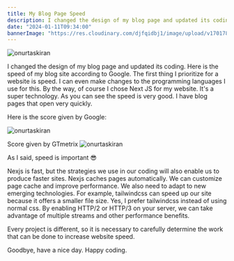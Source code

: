 ```yaml
---
title: My Blog Page Speed
description: I changed the design of my blog page and updated its coding. Here is the speed of my blog site according to Google. The first thing I prioritize for a website is speed.
date: "2024-01-11T09:34:00"
bannerImage: "https://res.cloudinary.com/djfqidbj1/image/upload/v1701784811/o9blyfh8volvcweu6aip.jpg"
---
```


<img className="w-full rounded-xl" src="https://res.cloudinary.com/djfqidbj1/image/upload/v1704954495/ykbj7egox8ommbknprcw.jpg" alt="onurtaskiran" />

I changed the design of my blog page and updated its coding. Here is the speed of my blog site according to Google. The first thing I prioritize for a website is speed. I can even make changes to the programming languages ​​I use for this. By the way, of course I chose Next JS for my website. It's a super technology. As you can see the speed is very good. I have blog pages that open very quickly.

Here is the score given by Google:

<img className="w-full " src="https://res.cloudinary.com/djfqidbj1/image/upload/v1704952731/oeba1inzc8vrxukjwblk.jpg" alt="onurtaskiran" />

Score given by GTmetrix
<img className="w-full " src="https://res.cloudinary.com/djfqidbj1/image/upload/v1704952731/pihpwf7df9uq1ylnty4p.jpg" alt="onurtaskiran" />

As I said, speed is important 😎

Nexjs is fast, but the strategies we use in our coding will also enable us to produce faster sites. Nexjs caches pages automatically. We can customize page cache and improve performance. We also need to adapt to new emerging technologies. For example, tailwindcss can speed up our site because it offers a smaller file size. Yes, I prefer tailwindcss instead of using normal css. By enabling HTTP/2 or HTTP/3 on your server, we can take advantage of multiple streams and other performance benefits.

Every project is different, so it is necessary to carefully determine the work that can be done to increase website speed.

Goodbye, have a nice day. Happy coding.
